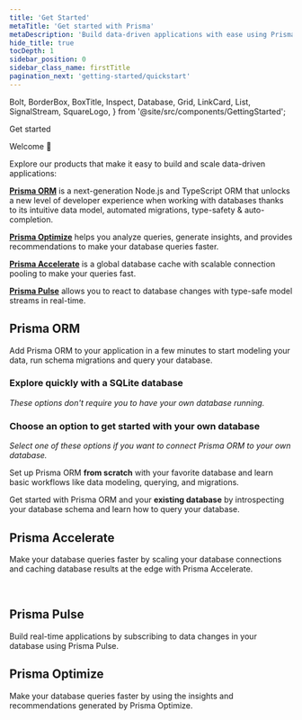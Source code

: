 ```yaml
---
title: 'Get Started'
metaTitle: 'Get started with Prisma'
metaDescription: 'Build data-driven applications with ease using Prisma ORM, add connection pooling or global caching with Prisma Accelerate or subscribe to database changes in real-time with Prisma Pulse.'
hide_title: true
tocDepth: 1
sidebar_position: 0
sidebar_class_name: firstTitle
pagination_next: 'getting-started/quickstart'
---
```


  Bolt,
  BorderBox,
  BoxTitle,
  Inspect,
  Database,
  Grid,
  LinkCard,
  List,
  SignalStream,
  SquareLogo,
} from '@site/src/components/GettingStarted';

<TopBlock>

<BorderBox>

<BoxTitle>Get started</BoxTitle>

Welcome 👋

Explore our products that make it easy to build and scale data-driven applications:

[**<Database />Prisma ORM**](/orm/overview/introduction/what-is-prisma) is a next-generation Node.js and TypeScript ORM that unlocks a new level of developer experience when working with databases thanks to its intuitive data model, automated migrations, type-safety & auto-completion.

[**<Inspect />Prisma Optimize**](/optimize/) helps you analyze queries, generate insights, and provides recommendations to make your database queries faster.

[**<Bolt />Prisma Accelerate**](/accelerate) is a global database cache with scalable connection pooling to make your queries fast.

[**<SignalStream />Prisma Pulse**](/pulse) allows you to react to database changes with type-safe model streams in real-time.

</BorderBox>

</TopBlock>

## <Database color="#5A67D8" width="21" height="24" /> Prisma ORM

Add Prisma ORM to your application in a few minutes to start modeling your data, run schema migrations and query your database.

### Explore quickly with a SQLite database

_These options don't require you to have your own database running._

<Grid>
  <LinkCard
    icon="fa-solid fa-rabbit-running"
    title="Quickstart"
    desc="Set up Prisma ORM from scratch with a SQLite database in 5 minutes."
    link="/getting-started/quickstart"
  />
  <LinkCard
    icon="fa-brands fa-github"
    title="Examples"
    desc="Explore our ready-to-run examples with your favorite frameworks and libraries."
    link="https://github.com/prisma/prisma-examples/"
  />
</Grid>

### Choose an option to get started with your own database

_Select one of these options if you want to connect Prisma ORM to your own database._

<TabbedContent>
  <TabItem value="New database">
    <p>
      Set up Prisma ORM <b>from scratch</b> with your favorite database and
      learn basic workflows like data modeling, querying, and migrations.
    </p>
    <List>
      <SquareLogo
        url="/getting-started/setup-prisma/start-from-scratch/relational-databases-typescript-postgresql"
        image={'/img/technologies/postgresqlsimple.svg'}
        tech="Postgres SQL"
      />
      <SquareLogo
        url="/getting-started/setup-prisma/start-from-scratch/relational-databases-typescript-mysql"
        image={'/img/technologies/mysqlsimple.svg'}
        tech="MySQL"
      />
      <SquareLogo
        url="/getting-started/setup-prisma/start-from-scratch/relational-databases-typescript-sqlserver"
        image={'/img/technologies/sqlserver.svg'}
        tech="SQLServer"
      />
      <SquareLogo
        url="/getting-started/setup-prisma/start-from-scratch/relational-databases-typescript-planetscale"
        image={'/img/technologies/planetscale.svg'}
        imageDark={'/img/technologies/planetscaledark.svg'}
        tech="PlanetScale"
      />
      <SquareLogo
        url="/getting-started/setup-prisma/start-from-scratch/relational-databases-typescript-cockroachdb"
        image={'/img/technologies/cockroachdbdark.svg'}
        tech="Cockroach DB"
      />
      <SquareLogo
        url="/getting-started/setup-prisma/start-from-scratch/mongodb-typescript-mongodb"
        image={'/img/technologies/mongodbsimple.svg'}
        tech="Mongo DB"
      />
    </List>
  </TabItem>
  <TabItem value="Existing database">
    <p>
      Get started with Prisma ORM and your <b>existing database</b> by
      introspecting your database schema and learn how to query your database.
    </p>
    <List>
      <SquareLogo
        url="/getting-started/setup-prisma/add-to-existing-project/relational-databases-typescript-postgresql"
        image={'/img/technologies/postgresqlsimple.svg'}
        tech="Postgres SQL"
      />
      <SquareLogo
        url="/getting-started/setup-prisma/add-to-existing-project/relational-databases-typescript-mysql"
        image={'/img/technologies/mysqlsimple.svg'}
        tech="MySQL"
      />
      <SquareLogo
        url="/getting-started/setup-prisma/add-to-existing-project/relational-databases-typescript-sqlserver"
        image={'/img/technologies/sqlserver.svg'}
        tech="SQL Server"
      />
      <SquareLogo
        url="/getting-started/setup-prisma/add-to-existing-project/relational-databases-typescript-planetscale"
        imageDark={'/img/technologies/planetscaledark.svg'}
        image={'/img/technologies/planetscale.svg'}
        tech="PlanetScale"
      />
      <SquareLogo
        url="/getting-started/setup-prisma/add-to-existing-project/relational-databases-typescript-cockroachdb"
        image={'/img/technologies/cockroachdbdark.svg'}
        tech="Cockroach DB"
      />
      <SquareLogo
        url="/getting-started/setup-prisma/add-to-existing-project/mongodb-typescript-mongodb"
        image={'/img/technologies/mongodbsimple.svg'}
        tech="Mongo DB"
      />
    </List>
  </TabItem>
</TabbedContent>

## <Bolt color="#16A394" width="21" height="24" /> Prisma Accelerate

Make your database queries faster by scaling your database connections and caching database results at the edge with Prisma Accelerate.

<Grid>
  <LinkCard
    icon="fa-solid fa-arrow-right"
    title="Get started"
    desc="Add Accelerate to your app to use global database caching & connection pooling."
    link="/accelerate/getting-started"
  />
  <LinkCard
    icon="fa-brands fa-github"
    title="Examples"
    desc="Explore our ready-to-run examples using Accelerate."
    link="https://github.com/prisma/prisma-examples?tab=readme-ov-file#prisma-accelerate"
  />
</Grid>
<br/>
<LinkCard
    highlight
    icon="fa-solid fa-bolt"
    title="Speed Test"
    desc="Run the speed test to see how Prisma Accelerate can make your app faster."
    link="https://accelerate-speed-test.prisma.io/"
/>

## <SignalStream color="#16A394" width="27" height="24" /> Prisma Pulse

Build real-time applications by subscribing to data changes in your database using Prisma Pulse.

<Grid>
  <LinkCard
    icon="fa-solid fa-arrow-right"
    title="Get started"
    desc="Add Pulse to your app to react to database changes with type-safe model subscriptions."
    link="/pulse/getting-started"
  />
  <LinkCard
    icon="fa-brands fa-github"
    title="Examples"
    desc="Explore our ready-to-run examples using Pulse."
    link="https://github.com/prisma/prisma-examples?tab=readme-ov-file#prisma-pulse"
  />
</Grid>

## <Inspect color="#16A394" width="27" height="24" /> Prisma Optimize

Make your database queries faster by using the insights and recommendations generated by Prisma Optimize.

<Grid>
  <LinkCard
    icon="fa-solid fa-arrow-right"
    title="Get started"
    desc="Add Optimize to your app to gather useful insights and receive recommendations to improve query performance."
    link="/optimize/getting-started"
  />
  <LinkCard
    icon="fa-brands fa-github"
    title="Examples"
    desc="Explore our ready-to-run examples using Prisma Optimize."
    link="https://github.com/prisma/prisma-examples?tab=readme-ov-file#prisma-optimize"
  />
</Grid>
